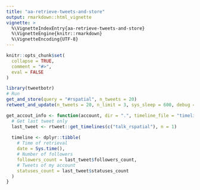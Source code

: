 ```yaml
---
title: "aa-retrieve-tweets-and-store"
output: rmarkdown::html_vignette
vignette: >
  %\VignetteIndexEntry{aa-retrieve-tweets-and-store}
  %\VignetteEngine{knitr::rmarkdown}
  %\VignetteEncoding{UTF-8}
---
```



```r
knitr::opts_chunk$set(
  collapse = TRUE,
  comment = "#>",
  eval = FALSE
)
```

```r
library(tweetbotr)
# Run
get_and_store(query = "#rspatial", n_tweets = 20)
retweet_and_update(n_tweets = 20, n_limit = 3, sys_sleep = 600, debug = TRUE)

```

```r
get_accout_info <- function(account, dir = ".", timeline_file = "timeline_rspatial.rds") {
  # Get last tweet only
  last_tweet <- rtweet::get_timelines(c("talk_rspatial"), n = 1)
  
  timeline <- dplyr::tibble(
    # Time of retrieval
    date = Sys.time(),
    # Number of followers
    followers_count = last_tweet$followers_count,
    # Tweets of my account
    statuses_count = last_tweet$statuses_count
  )
}
```


